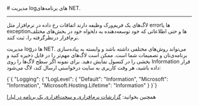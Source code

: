 

<Layout>
<Head>
<title>مستندات مدیریت لاگ‌های برنامه‌های NET. - لیارا</title>
<meta property="og:title" content="مستندات خدمات رایانش ابری لیارا" />
<meta property="og:description" content="مستندات مربوط به نحوه مدیریت لاگ‌ها در پلتفرم دات‌نت در لیارا"  />
<meta property="og:image" content="https://media.liara.ir/logos/liara-poster.jpg" />
</Head>
# مدیریت logهای برنامه‌های NET.
<hr className="mb-2" />
لاگ‌های یک فریم‌ورک وظیفه دارند اتفاقات رخ داده در نرم‌افزار مثل errorها یا exceptionها و حتی اطلاعاتی که خود توسعه‌دهنده به دلخواه خود در بخش‌های مختلف نرم‌افزار درنظرگرفته را، ثبت کنند.

مدیریت logها در NET. می‌تواند روش‌های مختلفی داشته باشد و وابسته به پیاده‌سازی برنامه‌ی‌تان و تصمیمات شما است. ممکن است لاگ‌های مهم‌تر را در فایل ذخیره کنید و بخشی را در کنسول نمایش دهید.
برای نمونه اگر سطح لاگ‌ها را روی Information قرار داده‌ باشید، هر وقت کاربری به سایت درخواستی ارسال کند، لاگ می‌شود:


<div className="h-2" />
<div dir="ltr">
<Highlight  className="dotnet">
{`{ 
    "Logging": {
        "LogLevel": {
            "Default": "Information",
            "Microsoft": "Information",
            "Microsoft.Hosting.Lifetime": "Information"
        }
}`}
</Highlight>
</ div>
<div className="h-2" />

<Alert variant="success">
<p>
همچنین بخوانید: <a href="/paas/details/observations/about" className="text-[#2196f3] ">گزارشات نرم‌افزاری و سخت‌افزاری یک برنامه در لیارا</a>
</p>
</Alert>




</Layout>
